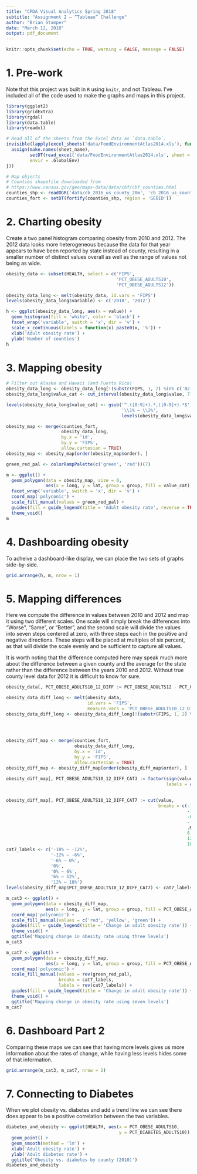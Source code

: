 ```yaml
---
title: "CPDA Visual Analytics Spring 2018"
subtitle: "Assignment 2 – “Tableau” Challenge"
author: "Brian Stamper"
date: "March 12, 2018"
output: pdf_document
---
```


```r
knitr::opts_chunk$set(echo = TRUE, warning = FALSE, message = FALSE)
```

# 1. Pre-work

Note that this project was built in `R` using `knitr`, and not Tableau. I've included all
of the code used to make the graphs and maps in this project.

```r
library(ggplot2)
library(gridExtra)
library(rgdal)
library(data.table)
library(readxl)

# Read all of the sheets from the Excel data as `data.table`.
invisible(lapply(excel_sheets('data/FoodEnvironmentAtlas2014.xls'), function(sheet_name) {
  assign(make.names(sheet_name), 
         setDT(read_excel('data/FoodEnvironmentAtlas2014.xls', sheet = sheet_name)),
         envir = .GlobalEnv)
}))

# Map objects
# Counties shapefile downloaded from
# https://www.census.gov/geo/maps-data/data/cbf/cbf_counties.html
counties_shp <- readOGR('data/cb_2016_us_county_20m', 'cb_2016_us_county_20m', verbose = FALSE)
counties_fort <- setDT(fortify(counties_shp, region = 'GEOID'))
```

# 2. Charting obesity

Create a two panel histogram comparing obesity from 2010 and 2012. The 2012 data looks
more heterogeneous because the data for that year appears to have been reported by state 
instead of county, resulting in a smaller number of distinct values overall as well as
the range of values not being as wide.

```r
obesity_data <- subset(HEALTH, select = c('FIPS',
                                          'PCT_OBESE_ADULTS10',
                                          'PCT_OBESE_ADULTS12'))

obesity_data_long <- melt(obesity_data, id.vars = 'FIPS')
levels(obesity_data_long$variable) <- c('2010', '2012')

h <- ggplot(obesity_data_long, aes(x = value)) +
  geom_histogram(fill = 'white', color = 'black') +
  facet_wrap('variable', switch = 'x', dir = 'v') +
  scale_x_continuous(labels = function(x) paste0(x, '%')) +
  xlab('Adult obesity rate') +
  ylab('Number of counties')
h

```

# 3. Mapping obesity

```r
# Filter out Alaska and Hawaii (and Puerto Rico)
obesity_data_long <- obesity_data_long[!(substr(FIPS, 1, 2) %in% c('02', '15', '72'))]
obesity_data_long$value_cat <- cut_interval(obesity_data_long$value, 7)

levels(obesity_data_long$value_cat) <- gsub('^.([0-9]+).*,([0-9]+).*$',
                                            '\\1% — \\2%',
                                            levels(obesity_data_long$value_cat))

obesity_map <- merge(counties_fort,
                     obesity_data_long, 
                     by.x = 'id', 
                     by.y = 'FIPS', 
                     allow.cartesian = TRUE)
obesity_map <- obesity_map[order(obesity_map$order), ]

green_red_pal <- colorRampPalette(c('green', 'red'))(7)

m <- ggplot() +
  geom_polygon(data = obesity_map, size = 0,
               aes(x = long, y = lat, group = group, fill = value_cat)) +
  facet_wrap('variable', switch = 'x', dir = 'v') +
  coord_map('polyconic') +
  scale_fill_manual(values = green_red_pal) +
  guides(fill = guide_legend(title = 'Adult obesity rate', reverse = TRUE)) +
  theme_void()
m
```

# 4. Dashboarding obesity

To acheive a dashboard-like display, we can place the two sets of graphs side-by-side.

```r
grid.arrange(h, m, nrow = 1)
```


# 5. Mapping differences

Here we compute the difference in values between 2010 and 2012 and map it using two different scales. One scale will simply break the differences into "Worse", "Same", or "Better", and the second scale will divide the values into seven steps
centered at zero, with three steps each in the positive and negative directions. These steps will be placed at multiples of
six percent, as that will divide the scale evenly and be sufficient to capture all values.

It is worth noting that the difference computed here may speak much more about the difference between a given
county and the average for the state rather than the difference between the years 2010 and 2012.
Without true county level data for 2012 it is difficult to know for sure.

```r
obesity_data[, PCT_OBESE_ADULTS10_12_DIFF := PCT_OBESE_ADULTS12 - PCT_OBESE_ADULTS10]

obesity_data_diff_long <- melt(obesity_data, 
                               id.vars = 'FIPS', 
                               measure.vars = 'PCT_OBESE_ADULTS10_12_DIFF')
obesity_data_diff_long <- obesity_data_diff_long[!(substr(FIPS, 1, 2) %in% c('02', 
                                                                             '15', 
                                                                             '72'))]


obesity_diff_map <- merge(counties_fort, 
                          obesity_data_diff_long, 
                          by.x = 'id', 
                          by.y = 'FIPS',
                          allow.cartesian = TRUE)
obesity_diff_map <- obesity_diff_map[order(obesity_diff_map$order), ]

obesity_diff_map[, PCT_OBESE_ADULTS10_12_DIFF_CAT3 := factor(sign(value), 
                                                             labels = c('Worse',
                                                                        'Same', 
                                                                        'Better'))]
obesity_diff_map[, PCT_OBESE_ADULTS10_12_DIFF_CAT7 := cut(value, 
                                                          breaks = c(-18, 
                                                                     -12, 
                                                                     -6, 
                                                                     -.Machine$double.eps, 
                                                                     .Machine$double.eps, 
                                                                     6,
                                                                     12, 
                                                                     18))]
cat7_labels <- c('-18% — -12%',
                 '-12% — -6%',
                 '-6% — 0%',
                 '0%',
                 '0% — 6%',
                 '6% — 12%',
                 '12% — 18%')
levels(obesity_diff_map$PCT_OBESE_ADULTS10_12_DIFF_CAT7) <- cat7_labels

m_cat3 <- ggplot() +
  geom_polygon(data = obesity_diff_map,
               aes(x = long, y = lat, group = group, fill = PCT_OBESE_ADULTS10_12_DIFF_CAT3)) +
  coord_map('polyconic') +
  scale_fill_manual(values = c('red', 'yellow', 'green')) +
  guides(fill = guide_legend(title = 'Change in adult obesity rate')) +
  theme_void() +
  ggtitle('Mapping change in obesity rate using three levels')
m_cat3

m_cat7 <- ggplot() +
  geom_polygon(data = obesity_diff_map,
               aes(x = long, y = lat, group = group, fill = PCT_OBESE_ADULTS10_12_DIFF_CAT7)) +
  coord_map('polyconic') +
  scale_fill_manual(values = rev(green_red_pal),
                    breaks = cat7_labels, 
                    labels = rev(cat7_labels)) +
  guides(fill = guide_legend(title = 'Change in adult obesity rate')) +
  theme_void() +
  ggtitle('Mapping change in obesity rate using seven levels')
m_cat7
```

# 6. Dashboard Part 2

Comparing these maps we can see that having more levels gives us more information about
the rates of change, while having less levels hides some of that information.

```r
grid.arrange(m_cat3, m_cat7, nrow = 2)
```

# 7. Connecting to Diabetes

When we plot obesity vs. diabetes and add a trend line we can see there does appear
to be a positive correlation between the two variables.

```r
diabetes_and_obesity <- ggplot(HEALTH, aes(x = PCT_OBESE_ADULTS10,
                                           y = PCT_DIABETES_ADULTS10)) +
  geom_point() +
  geom_smooth(method = 'lm') +
  xlab('Adult obesity rate') +
  ylab('Adult diabetes rate') +
  ggtitle('Obesity vs. diabetes by county (2010)')
diabetes_and_obesity
```
